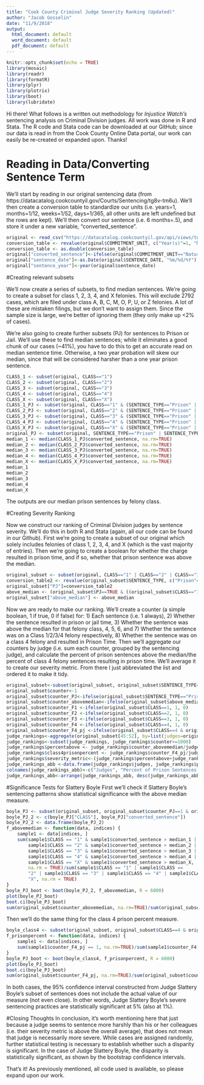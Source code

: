 ```yaml
---
title: "Cook County Criminal Judge Severity Ranking (Updated)"
author: "Jacob Gosselin"
date: "11/9/2018"
output:
  html_document: default
  word_document: default
  pdf_document: default
---
```


```r
knitr::opts_chunk$set(echo = TRUE)
library(mosaic)
library(readr)
library(formatR)
library(plyr)
library(plotrix)
library(boot)
library(lubridate)
```
Hi there! What follows is a written out methodology for *Injustice Watch's* sentencing analysis on Criminal Division judges. All work was done in R and Stata. The R code and Stata code can be downloaded at our GitHub; since our data is read in from the Cook County Online Data portal, our work can easily be re-created or expanded upon. Thanks!

# Reading in Data/Converting Sentence Term

We'll start by reading in our original sentencing data (from https://datacatalog.cookcountyil.gov/Courts/Sentencing/tg8v-tm6u). We'll then create a conversion table to standardize our units (i.e. years=1, months=1/12, weeks=1/52, days=1/365, all other units are left undefined but the rows are kept). We'll then convert our sentence (i.e. 6 months=.5), and store it under a new variable, "converted_sentence".
```r
original <- read_csv("https://datacatalog.cookcountyil.gov/api/views/tg8v-tm6u/rows.csv?accessType=DOWNLOAD")
conversion_table <- revalue(original$COMMITMENT_UNIT, c("Year(s)"=1, "Months"=1/12, "Weeks"=1/52, "Days"=1/365, "Pounds"=NA, "Dollars"=NA, "Term"=NA))
conversion_table <- as.double(conversion_table)
original["converted_sentence"]<-ifelse(original$COMMITMENT_UNIT=="Natural Life", 100,conversion_table*as.double(original$COMMITMENT_TERM))
original["sentence_date"]<-as.Date(original$SENTENCE_DATE, "%m/%d/%Y")
original["sentence_year"]<-year(original$sentence_date)
```

#Creating relevant subsets

We'll now create a series of subsets, to find median sentences. We're going to create a subset for class 1, 2, 3, 4, and X felonies. This will exclude 2792 cases, which are filed under class A, B, C, M, O, P, U, or Z felonies. A lot of these are mistaken filings, but we don't want to assign them. Since the sample size is large, we're better of ignoring them (they only make up <2% of cases). 

We're also going to create further subsets (PJ) for sentences to Prison or Jail. We'll use these to find median sentences; while it eliminates a good chunk of our cases (~41%), you have to do this to get an accurate read on median sentence time. Otherwise, a two year probation will skew our median, since that will be considered harsher than a one year prison sentence. 

```r
CLASS_1 <- subset(original, CLASS=="1")
CLASS_2 <- subset(original, CLASS=="2")
CLASS_3 <- subset(original, CLASS=="3")
CLASS_4 <- subset(original, CLASS=="4")
CLASS_X <- subset(original, CLASS=="X") 
CLASS_1_PJ <- subset(original, CLASS=="1" & (SENTENCE_TYPE=="Prison" | SENTENCE_TYPE=="Jail"))
CLASS_2_PJ <- subset(original, CLASS=="2" & (SENTENCE_TYPE=="Prison" | SENTENCE_TYPE=="Jail"))
CLASS_3_PJ <- subset(original, CLASS=="3" & (SENTENCE_TYPE=="Prison" | SENTENCE_TYPE=="Jail"))
CLASS_4_PJ <- subset(original, CLASS=="4" & (SENTENCE_TYPE=="Prison" | SENTENCE_TYPE=="Jail"))
CLASS_X_PJ <- subset(original, CLASS=="X" & (SENTENCE_TYPE=="Prison" | SENTENCE_TYPE=="Jail"))
original_PJ <- subset(original, SENTENCE_TYPE=="Prison" | SENTENCE_TYPE=="Jail")
median_1 <- median(CLASS_1_PJ$converted_sentence, na.rm=TRUE)
median_2 <- median(CLASS_2_PJ$converted_sentence, na.rm=TRUE)
median_3 <- median(CLASS_3_PJ$converted_sentence, na.rm=TRUE)
median_4 <- median(CLASS_4_PJ$converted_sentence, na.rm=TRUE)
median_X <- median(CLASS_X_PJ$converted_sentence, na.rm=TRUE)
median_1 
median_2 
median_3 
median_4 
median_X
```
The outputs are our median prison sentences by felony class.

#Creating Severity Ranking 

Now we construct our ranking of Criminal Division judges by sentence severity. We'll do this in both R and Stata (again, all our code can be found in our Github). First we're going to create a subset of our original which solely includes felonies of class 1, 2, 3, 4, and X (which is the vast majority of entries). Then we're going to create a boolean for whether the charge resulted in prison time, and if so, whether that prison sentence was above the median.
```r
original_subset <- subset(original, CLASS=="1" | CLASS=="2" | CLASS=="3" | CLASS=="4" | CLASS=="X")
conversion_table2 <- revalue(original_subset$SENTENCE_TYPE, c("Prison"=TRUE, "Jail"=TRUE))
original_subset["PJ"]=conversion_table2
above_median <- (original_subset$PJ==TRUE & ((original_subset$CLASS=="1" & original_subset$converted_sentence>median_1) | (original_subset$CLASS=="2" & original_subset$converted_sentence>median_2) | (original_subset$CLASS=="3" & original_subset$converted_sentence>median_3) | (original_subset$CLASS=="4" & original_subset$converted_sentence>median_4) | (original_subset$CLASS=="X" & original_subset$converted_sentence>median_X)))
original_subset["above_median"] <- above_median
```
Now we are ready to make our ranking. We'll create a counter (a simple boolean, 1 if true, 0 if false) for: 1) Each sentence (i.e. 1 always), 2) Whether the sentence resulted in prison or jail time, 3) Whether the sentence was above the median for that felony class, 4, 5, 6, and 7) Whether the sentence was on a Class 1/2/3/4 felony respectively, 8) Whether the sentence was on a class 4 felony and resulted in Prison Time. Then we'll aggregate our counters by judge (i.e. sum each counter, grouped by the sentencing judge), and calculate the percent of prison sentences above the median/the percent of class 4 felony sentences resulting in prison time. We'll average it to create our severity metric. From there I just abbreviated the list and ordered it to make it tidy.  

```r
original_subset<-subset(original_subset, original_subset$SENTENCE_TYPE=="Prison"|original_subset$SENTENCE_TYPE=="Jail"|original_subset$SENTENCE_TYPE=="Probation")
original_subset$counter<-1
original_subset$counter_PJ<-ifelse(original_subset$SENTENCE_TYPE=="Prison" | original_subset$SENTENCE_TYPE=="Jail", 1, 0)
original_subset$counter_abovemedian<-ifelse(original_subset$above_median==TRUE & original_subset$counter_PJ==1, 1, 0)
original_subset$counter_F1 <-ifelse(original_subset$CLASS==1, 1, 0)
original_subset$counter_F2 <-ifelse(original_subset$CLASS==2, 1, 0)
original_subset$counter_F3 <-ifelse(original_subset$CLASS==3, 1, 0)
original_subset$counter_F4 <-ifelse(original_subset$CLASS==4, 1, 0)
original_subset$counter_F4_pj <-ifelse(original_subset$CLASS==4 & original_subset$SENTENCE_TYPE!="Probation", 1, 0)
judge_rankings<-aggregate(original_subset[45:52], by=list(judges=original_subset$SENTENCE_JUDGE), FUN=sum, na.rm=TRUE)
judge_rankings<-subset(judge_rankings, judge_rankings$counter>=1000)
judge_rankings$percentabove <- judge_rankings$counter_abovemedian/judge_rankings$counter_PJ
judge_rankings$class4prisonpercent <- judge_rankings$counter_F4_pj/judge_rankings$counter_F4
judge_rankings$severity_metric<-(judge_rankings$percentabove+judge_rankings$class4prisonpercent)/2
judge_rankings_abb <-data.frame(judge_rankings$judges, judge_rankings$percentabove, judge_rankings$class4prisonpercent, judge_rankings$severity_metric)
colnames(judge_rankings_abb)<-c("Judges", "Percent of Prison Sentences Above The Median", "Percent of Class 4 Felony Prison Sentences","Severity Metric")
judge_rankings_abb<-arrange(judge_rankings_abb, desc(judge_rankings_abb$`Severity Metric`))
```

#Significance Tests for Slattery Boyle 
First we'll check if Slattery Boyle's sentencing patterns show statistical significance with the above median measure.
```r
boyle_PJ <- subset(original_subset, original_subset$counter_PJ==1 & original_subset$SENTENCE_JUDGE=="Maura  Slattery Boyle")
boyle_PJ_2 <- c(boyle_PJ["CLASS"], boyle_PJ["converted_sentence"])
boyle_PJ_2 <- data.frame(boyle_PJ_2)
f_abovemedian <- function(data, indices) {
    sample1 <- data[indices, ]
    sum(sample1$CLASS == "1" & sample1$converted_sentence > median_1 | 
        sample1$CLASS == "2" & sample1$converted_sentence > median_2 | 
        sample1$CLASS == "3" & sample1$converted_sentence > median_3 | 
        sample1$CLASS == "4" & sample1$converted_sentence > median_4 | 
        sample1$CLASS == "X" & sample1$converted_sentence > median_X, 
        na.rm = TRUE)/sum(sample1$CLASS == "1" | sample1$CLASS == 
        "2" | sample1$CLASS == "3" | sample1$CLASS == "4" | sample1$CLASS == 
        "X", na.rm = TRUE)
}
boyle_PJ_boot <- boot(boyle_PJ_2, f_abovemedian, R = 6000)
plot(boyle_PJ_boot)
boot.ci(boyle_PJ_boot)
sum(original_subset$counter_abovemedian, na.rm=TRUE)/sum(original_subset$counter_PJ, na.rm=TRUE)
```

Then we'll do the same thing for the class 4 prison percent measure. 
```r
boyle_class4 <- subset(original_subset, original_subset$CLASS==4 & original_subset$SENTENCE_JUDGE=="Maura  Slattery Boyle")
f_prisonpercent <- function(data, indices) {
    sample1 <- data[indices, ]
    sum(sample1$counter_F4_pj == 1, na.rm=TRUE)/sum(sample1$counter_F4, na.rm=TRUE)
}
boyle_PJ_boot <- boot(boyle_class4, f_prisonpercent, R = 6000)
plot(boyle_PJ_boot)
boot.ci(boyle_PJ_boot)
sum(original_subset$counter_F4_pj, na.rm=TRUE)/sum(original_subset$counter_F4, na.rm=TRUE)
```
In both cases, the 95% confidence interval constructed from Judge Slattery Boyle's subset of sentences does not include the actual value of our measure (not even close). In other words, Judge Slattery Boyle's severe sentencing practices are statistically significant at 5% (also at 1%). 

#Closing Thoughts 
In conclusion, it's worth mentioning here that just because a judge seems to sentence more harshly than his or her colleagues (i.e. their severity metric is above the overall average), that does not mean that judge is necessarily more severe. While cases are assigned randomly, further statistical testing is necessary to establish whether such a disparity is significant. In the case of Judge Slattery Boyle, the disparity is statistically significant, as shown by the bootstrap confidence intervals. 

That's it! As previously mentioned, all code used is available, so please expand upon our work.